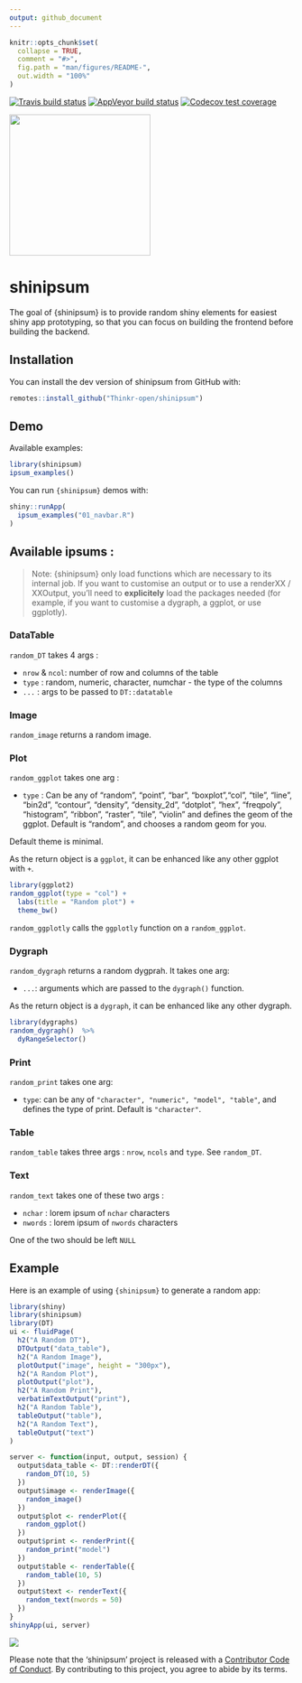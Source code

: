 ```yaml
---
output: github_document
---
```


<!-- README.md is generated from README.Rmd. Please edit that file -->

```r
knitr::opts_chunk$set(
  collapse = TRUE,
  comment = "#>",
  fig.path = "man/figures/README-",
  out.width = "100%"
)
```

<!-- badges: start -->

[![Travis build status](https://travis-ci.org/ThinkR-open/shinipsum.svg?branch=master)](https://travis-ci.org/ThinkR-open/shinipsum)
[![AppVeyor build status](https://ci.appveyor.com/api/projects/status/github/ThinkR-open/shinipsum?branch=master&svg=true)](https://ci.appveyor.com/project/ThinkR-open/shinipsum)
[![Codecov test coverage](https://codecov.io/gh/ThinkR-open/shinipsum/branch/master/graph/badge.svg)](https://codecov.io/gh/ThinkR-open/shinipsum?branch=master)
<!-- badges: end -->

<img src="https://raw.githubusercontent.com/ThinkR-open/shinipsum/master/img/thinkr-hex-shinipsum.png" width=250px>

# shinipsum

The goal of {shinipsum} is to provide random shiny elements for easiest shiny app prototyping, so that you can focus on building the frontend before building the backend.

## Installation

You can install the dev version of shinipsum from GitHub with:

``` r
remotes::install_github("Thinkr-open/shinipsum")
```

## Demo 

Available examples: 

```r
library(shinipsum)
ipsum_examples()
```


You can run `{shinipsum}` demos with: 

```r
shiny::runApp(
  ipsum_examples("01_navbar.R")
)
```

## Available ipsums : 

> Note: {shinipsum} only load functions which are necessary to its internal job. If you want to customise an output or to use a renderXX / XXOutput, you'll need to **explicitely** load the packages needed (for example, if you want to customise a dygraph, a ggplot, or use ggplotly).

### DataTable 

`random_DT` takes 4 args : 

+ `nrow` & `ncol`: number of row and columns of the table
+ `type` : random, numeric, character, numchar - the type of the columns
+ `...` : args to be passed to `DT::datatable`

### Image

`random_image` returns a random image.

### Plot

`random_ggplot` takes one arg : 

+ `type` : Can be any of "random", "point", "bar", "boxplot","col", "tile", "line", "bin2d", "contour", "density", "density_2d", "dotplot", "hex", "freqpoly", "histogram", "ribbon", "raster", "tile", "violin" and defines the geom of the ggplot. Default is "random", and chooses a random geom for you.

Default theme is minimal.

As the return object is a `ggplot`, it can be enhanced like any other ggplot with `+`.

```r
library(ggplot2)
random_ggplot(type = "col") + 
  labs(title = "Random plot") + 
  theme_bw()
```

`random_ggplotly` calls the `ggplotly` function on a `random_ggplot`.  

### Dygraph

`random_dygraph` returns a random dygprah. It takes one arg: 

+ `...`: arguments which are passed to the `dygraph()` function. 

As the return object is a `dygraph`, it can be enhanced like any other dygraph.

```r
library(dygraphs)
random_dygraph()  %>% 
  dyRangeSelector()
```


### Print 

`random_print` takes one arg: 

+ `type`: can be any of `"character", "numeric", "model", "table"`, and defines the type of print. Default is `"character"`.


### Table 

`random_table` takes three args : `nrow`, `ncols` and `type`. See `random_DT`. 

### Text 

`random_text` takes one of these two args : 

+ `nchar` : lorem ipsum of `nchar` characters
+ `nwords` : lorem ipsum of `nwords` characters

One of the two should be left `NULL`

## Example

Here is an example of using `{shinipsum}` to generate a random app:

```r
library(shiny)
library(shinipsum)
library(DT)
ui <- fluidPage(
  h2("A Random DT"),
  DTOutput("data_table"),
  h2("A Random Image"),
  plotOutput("image", height = "300px"),
  h2("A Random Plot"),
  plotOutput("plot"),
  h2("A Random Print"),
  verbatimTextOutput("print"),
  h2("A Random Table"),
  tableOutput("table"),
  h2("A Random Text"),
  tableOutput("text")
)

server <- function(input, output, session) {
  output$data_table <- DT::renderDT({
    random_DT(10, 5)
  })
  output$image <- renderImage({
    random_image()
  })
  output$plot <- renderPlot({
    random_ggplot()
  })
  output$print <- renderPrint({
    random_print("model")
  })
  output$table <- renderTable({
    random_table(10, 5)
  })
  output$text <- renderText({
    random_text(nwords = 50)
  })
}
shinyApp(ui, server)

```

<img src="https://raw.githubusercontent.com/ThinkR-open/shinipsum/master/img/shinipsum.png">

Please note that the 'shinipsum' project is released with a [Contributor Code of Conduct](CODE_OF_CONDUCT.md). By contributing to this project, you agree to abide by its terms.

